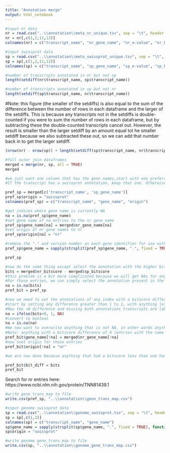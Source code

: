 ```yaml
---
title: "Annotation merge"
output: html_notebook
---
```




```r
#input nr data
nr = read.csv("..\\annotation\\meta_nr_unique.tsv", sep = "\t", header = FALSE)
nr = nr[,c(1,2,11,12)]
colnames(nr) = c("transcript_name", "nr_gene_name", "nr_e-value", "nr_bitscore")
```


```r
#input swissprot data
sp = read.csv("..\\annotation\\meta_swissprot_unique.tsv", sep = "\t", header = FALSE)
sp = sp[,c(1,2,11,12)]
colnames(sp) = c("transcript_name", "sp_gene_name", "sp_e-value", "sp_bitscore")
```




```r
#number of transcripts annotated in nr but not sp
length(setdiff(nr$transcript_name, sp$transcript_name))
```


```r
#number of transcripts annotated in sp but not nr
length(setdiff(sp$transcript_name, nr$transcript_name))
```

#Note: this figure (the smaller of the setdiffs) is also equal to the sum of the difference between the number of rows in each dataframe and the larger of the setdiffs. This is because any transcripts not in the setdiffs is double-counted if you were to sum the number of rows in each dataframe, but by subtracting these the double-counted transcripts cancel out. However, the result is smaller than the larger setdiff by an amount equal tot he smaller setdiff because we also subtracted these out, so we can add that number back in to get the larger setdiff.

```r
(nrow(nr) - nrow(sp)) + length(setdiff(sp$transcript_name, nr$transcript_name))
```



```r
#full outer join dataframes
merged = merge(nr, sp, all = TRUE)
merged
```


```r
#we just want one column that has the gene names,start with one preferring the swissprot names
#If the transcript has a swissprot annotation, keep that one. Otherwise, use the NR annotation. Have a column that indicates which reference the annotation is from

pref_sp = merged[c('transcript_name', 'sp_gene_name')]
pref_sp$origin = "swissprot"
colnames(pref_sp) = c("transcript_name", "gene_name", "origin")

#get indices where gene name is currently NA
na = is.na(pref_sp$gene_name)
#set gene name of na entries to the nr gene name
pref_sp$gene_name[na] = merged$nr_gene_name[na]
#set origin of nr gene names to nr
pref_sp$origin[na] = "nr"

#remove the "." and version number on each gene identifier for use with downstream tools
pref_sp$gene_name = sapply(strsplit(pref_sp$gene_name, ".", fixed = TRUE), function(x) x[1])

pref_sp
```


```r
#now do the same thing except select the annotation with the higher bitscore (this should be easily adaptable to use the e-value if desired instead but we use the bitscore because it corrects for database size and so can be used to compare hits in databases of different sizes)
bits = merged$nr_bitscore - merged$sp_bitscore
#this problem is a bit more complicated because we will get NAs for any transcript that did not annotate in both references
#For those entries, we can simply select the annotation present in the pref_sp dataframe since there is only one option. Start by copying the dataframe, we will overwrite some entries later
na = is.na(bits)
pref_bit = pref_sp

#now we need to set the annotations of any index with a bitscore difference >0 to the nr annotation
#start by setting any difference greater than 1 to 1, with anything less to NA.
#Now the <0 difference and missing both annotations transcripts are labeled as NA, and anything with a bitscore >0 is labeled as 1
na = ifelse(bits>0, 1, NA)
#convert to boolean
na = is.na(na)
#We now want to overwrite anything that is not NA, in other words anything with a bitscore difference >0 should be set to the nr annotation
#Note: anything with a bitscore difference of 0 (entries with the same bitscore in both databases) will have the swissprot annotation
pref_bit$gene_name[!na] = merged$nr_gene_name[!na]
#now sset origin for those entries
pref_bit$origin[!na] = "nr"

#we are now done because anything that had a bitscore less than one had a better match to the swissprot database, and so it's entry would be the same as the pref_sp dataframe we copied 

pref_bit$bit_diff = bits
pref_bit
```


Search for nr entries here:
https://www.ncbi.nlm.nih.gov/protein/TNN81439.1


```r
#write gene_trans_map to file
write.csv(pref_sp, "..\\annotation\\gene_trans_map.csv")
```


```r
#input genome swissprot data
sp = read.csv("..\\annotation\\genome_swissprot.tsv", sep = "\t", header = FALSE)
sp = sp[,c(1,2)]
colnames(sp) = c("transcript_name", "gene_name")
sp$gene_name = sapply(strsplit(sp$gene_name, ".", fixed = TRUE), function(x) x[1])
sp$origin = "swissprot"
```

```r
#write genome gene_trans_map to file
write.csv(sp, "..\\annotation\\genome_gene_trans_map.csv")
```






















































































